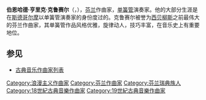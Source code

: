 {{Unreferenced|time=2021-01-13T10:16:07+00:00}}
{{Infobox classical
| 中文名 = 克鲁赛尔
| 画像 = Bernhard Henrik Crusell.jpg
| 附注 =
| 原文名 = Bernhard Henrik Crusell
| 国别 = 芬兰
| 出生日期 = 1775年10月15日
| 出生地 = [[新考蓬基|尼斯塔特]]
| 逝世日期 = {{dda|1838|7|28|1775|10|15}}
| 逝世地 = [[斯德哥尔摩|斯德哥尔摩]]
| 所属时期 = 浪漫主义
| 所属乐派 = 
| 擅长作品类型 = 协奏曲，室内乐
| 代表作 = 交响协奏曲，三首单簧管协奏曲，三首单簧管四重奏
| 师从 = 
| 学生 =
| 官方网站 =
}}

'''伯恩哈德·亨里克·克鲁赛尔'''（{{lang-sv|Bernhard Henrik Crusell}}，{{bd|1775年|10月15日|1838年|7月28日|catIdx=C}}），[[芬兰|芬兰]]作曲家，[[单簧管|单簧管]]演奏家。他的大部分生涯是在[[斯德哥尔摩|斯德哥尔摩]]以单簧管演奏家的身份度过的。克鲁赛尔被誉为[[西贝柳斯|西贝柳斯]]之前最伟大的芬兰作曲家，其单簧管作品风格优雅，旋律动人，技巧丰富，在音乐史上有重要地位。

==参见==
* [[古典音乐作曲家列表|古典音乐作曲家列表]]

{{Authority control}}
{{DEFAULTSORT:crusell}}
[[Category:浪漫主义作曲家|Category:浪漫主义作曲家]]
[[Category:芬兰作曲家|Category:芬兰作曲家]]
[[Category:芬兰瑞典族人|Category:芬兰瑞典族人]]
[[Category:18世紀古典音樂作曲家|Category:18世紀古典音樂作曲家]]
[[Category:19世紀古典音樂作曲家|Category:19世紀古典音樂作曲家]]
{{finland-bio-stub}}
